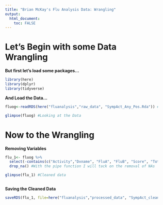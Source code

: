 ```yaml
---
title: "Brian McKay's Flu Analysis Data: Wrangling"
output: 
  html_document:
    toc: FALSE
---
```


# Let's Begin with some Data Wrangling

**But first let's load some packages...**

```r
library(here)
library(dplyr)
library(tidyverse)
```

**And Load the Data...**

```r
fluog<-readRDS(here("fluanalysis","raw_data", "SympAct_Any_Pos.Rda")) #Loading in the data

glimpse(fluog) #Looking at the Data 
```

# Now to the Wrangling

**Removing Variables**

```r
flu_1<- fluog %>%
  select(-contains(c("Activity","Dxname", "FluA", "FluB", "Score", "Total", "Unique.Visit"))) %>%  #Removing variables
  drop_na() #With the pipe function I will tack on the removal of NAs 

glimpse(flu_1) #Cleaned data
         
```

**Saving the Cleaned Data**

```r
saveRDS(flu_1, file=here("fluanalysis","processed_data", "SympAct_cleaned.rds")) #I will save this to my processed data folder, code is similar to that of loading code 
```
